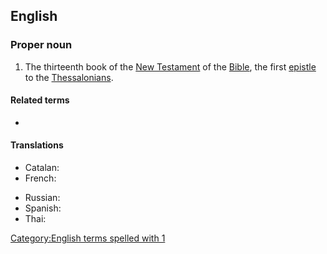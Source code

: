 ==English==

===Proper noun===
{{en-proper noun}}

{{book of the Bible|First Epistle to the Thessalonians}}
# {{lb|en|biblical}} The thirteenth book of the [[New Testament]] of the [[Bible]], the first [[epistle]] to the [[Thessalonian]]s.
#: {{syn|en|1 Thess.|q1=abbreviation}}

====Related terms====
* {{l|en|2 Thessalonians}}

====Translations====
{{trans-top|Book of the Bible}}
* Catalan: {{t|ca|1 Tessalonicencs}}
* French: {{t|fr|1 Thessaloniciens|m}}
{{trans-mid}}
* Russian: {{t|ru|Первое послание к Фессалоникийцам|n}}
* Spanish: {{t|es|1 Tesalonicenses|m-p}}
* Thai: {{t|th|๑ เธสะโลนิกา}}
{{trans-bottom}}

[[Category:English terms spelled with 1]]